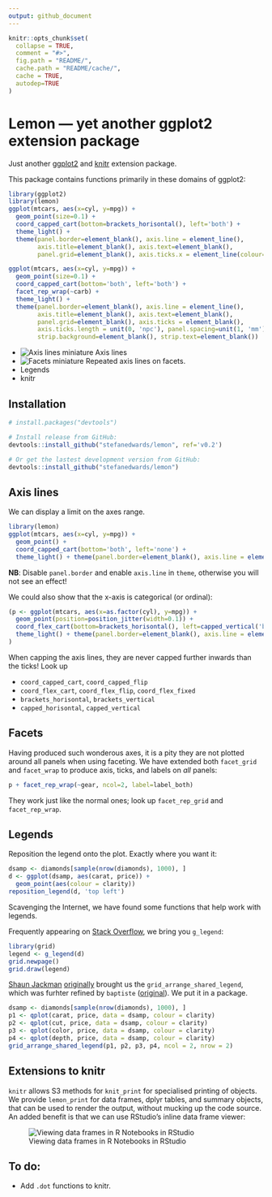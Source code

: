 ```yaml
---
output: github_document
---
```


<!-- README.md is generated from README.Rmd. Please edit that file -->

```r
knitr::opts_chunk$set(
  collapse = TRUE,
  comment = "#>",
  fig.path = "README/",
  cache.path = "README/cache/",
  cache = TRUE,
  autodep=TRUE
)
```

# Lemon --- yet another ggplot2 extension package

Just another [ggplot2](http://ggplot2.tidyverse.org) and 
[knitr](https://yihui.name/knitr/) extension package.

This package contains functions primarily in these domains of ggplot2:

```r
library(ggplot2)
library(lemon)
ggplot(mtcars, aes(x=cyl, y=mpg)) + 
  geom_point(size=0.1) + 
  coord_capped_cart(bottom=brackets_horisontal(), left='both') +
  theme_light() + 
  theme(panel.border=element_blank(), axis.line = element_line(),
        axis.title=element_blank(), axis.text=element_blank(),
        panel.grid=element_blank(), axis.ticks.x = element_line(colour='black'))
```
```r
ggplot(mtcars, aes(x=cyl, y=mpg)) + 
  geom_point(size=0.1) + 
  coord_capped_cart(bottom='both', left='both') +
  facet_rep_wrap(~carb) +
  theme_light() + 
  theme(panel.border=element_blank(), axis.line = element_line(),
        axis.title=element_blank(), axis.text=element_blank(),
        panel.grid=element_blank(), axis.ticks = element_blank(), 
        axis.ticks.length = unit(0, 'npc'), panel.spacing=unit(1, 'mm'),
        strip.background=element_blank(), strip.text=element_blank())
```

* ![Axis lines miniature](README/domain_axis_lines-1.png) Axis lines
* ![Facets miniature](README/domain_facets-1.png) Repeated axis lines on facets.
* Legends
* knitr

## Installation

```r
# install.packages("devtools")

# Install release from GitHub:
devtools::install_github("stefanedwards/lemon", ref='v0.2')

# Or get the lastest development version from GitHub:
devtools::install_github("stefanedwards/lemon")
```



## Axis lines

We can display a limit on the axes range.
```r
library(lemon)
ggplot(mtcars, aes(x=cyl, y=mpg)) + 
  geom_point() + 
  coord_capped_cart(bottom='both', left='none') +
  theme_light() + theme(panel.border=element_blank(), axis.line = element_line())
```

**NB**: Disable `panel.border` and enable `axis.line` in `theme`, otherwise you will not see an effect!

We could also show that the x-axis is categorical (or ordinal):
```r
(p <- ggplot(mtcars, aes(x=as.factor(cyl), y=mpg)) + 
  geom_point(position=position_jitter(width=0.1)) + 
  coord_flex_cart(bottom=brackets_horisontal(), left=capped_vertical('both')) +
  theme_light() + theme(panel.border=element_blank(), axis.line = element_line())
)
```

When capping the axis lines, they are never capped further inwards than the ticks!
Look up

* `coord_capped_cart`, `coord_capped_flip`
* `coord_flex_cart`, `coord_flex_flip`, `coord_flex_fixed`
* `brackets_horisontal`, `brackets_vertical`
* `capped_horisontal`, `capped_vertical`

## Facets 

Having produced such wonderous axes, it is a pity they are not plotted around 
all panels when using faceting. 
We have extended both `facet_grid` and `facet_wrap` to produce axis, ticks, and 
labels on _all_ panels:

```r
p + facet_rep_wrap(~gear, ncol=2, label=label_both)
```

They work just like the normal ones; look up `facet_rep_grid` and `facet_rep_wrap`.

## Legends

Reposition the legend onto the plot. Exactly where you want it:
```r
dsamp <- diamonds[sample(nrow(diamonds), 1000), ]
d <- ggplot(dsamp, aes(carat, price)) +
  geom_point(aes(colour = clarity))
reposition_legend(d, 'top left')
```

Scavenging the Internet, we have found some functions that help work with 
legends.

Frequently appearing on [Stack Overflow](http://stackoverflow.com), we bring 
you `g_legend`:
```r
library(grid)
legend <- g_legend(d)
grid.newpage()
grid.draw(legend)
```

[Shaun Jackman](http://rpubs.com/sjackman) 
[originally]([http://rpubs.com/sjackman/grid_arrange_shared_legend)
brought us the
`grid_arrange_shared_legend`, which was furhter refined by `baptiste` 
([original](https://github.com/tidyverse/ggplot2/wiki/Share-a-legend-between-two-ggplot2-graphs)).
We put it in a package.

```r
dsamp <- diamonds[sample(nrow(diamonds), 1000), ]
p1 <- qplot(carat, price, data = dsamp, colour = clarity)
p2 <- qplot(cut, price, data = dsamp, colour = clarity)
p3 <- qplot(color, price, data = dsamp, colour = clarity)
p4 <- qplot(depth, price, data = dsamp, colour = clarity)
grid_arrange_shared_legend(p1, p2, p3, p4, ncol = 2, nrow = 2)
```


## Extensions to knitr

`knitr` allows S3 methods for `knit_print` for specialised printing of objects.
We provide `lemon_print` for data frames, dplyr tables, and summary objects, 
that can  be used to render the output, without mucking up the code source.
An added benefit is that we can use RStudio's inline data frame viewer:

![Viewing data frames in R Notebooks in RStudio](vignettes/lemon_print_capture.png)


## To do:

* Add `.dot` functions to knitr.

